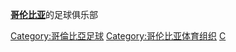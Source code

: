'''[[哥伦比亚|哥伦比亚]]'''的足球俱乐部

[[Category:哥倫比亞足球|Category:哥倫比亞足球]]
[[Category:哥伦比亚体育组织|Category:哥伦比亚体育组织]]
[[Category:各國足球會|C]]